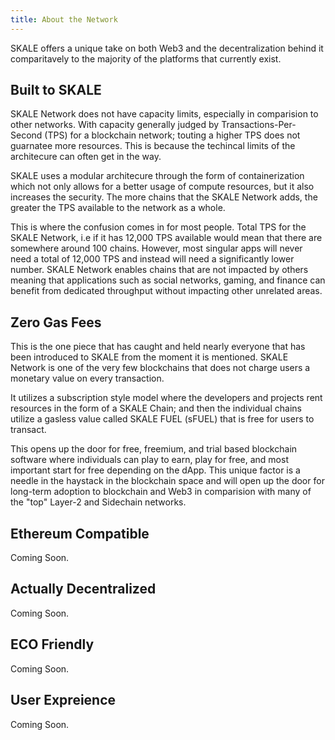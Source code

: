 ```yaml
---
title: About the Network
---
```


SKALE offers a unique take on both Web3 and the decentralization behind it comparitavely to the majority of the platforms that currently exist.

## Built to SKALE

SKALE Network does not have capacity limits, especially in comparision to other networks. With capacity generally judged by Transactions-Per-Second (TPS) for a blockchain network; touting a higher TPS does not guarnatee more resources. This is because the techincal limits of the architecure can often get in the way. 

SKALE uses a modular architecure through the form of containerization which not only allows for a better usage of compute resources, but it also increases the security. The more chains that the SKALE Network adds, the greater the TPS available to the network as a whole. 

This is where the confusion comes in for most people. Total TPS for the SKALE Network, i.e if it has 12,000 TPS available would mean that there are somewhere around 100 chains. However, most singular apps will never need a total of 12,000 TPS and instead will need a significantly lower number. SKALE Network enables chains that are not impacted by others meaning that applications such as social networks, gaming, and finance can benefit from dedicated throughput without impacting other unrelated areas.

## Zero Gas Fees

This is the one piece that has caught and held nearly everyone that has been introduced to SKALE from the moment it is mentioned. 
SKALE Network is one of the very few blockchains that does not charge users a monetary value on every transaction.

It utilizes a subscription style model where the developers and projects rent resources in the form of a SKALE Chain; and then the individual chains utilize a gasless value called SKALE FUEL (sFUEL) that is free for users to transact. 

This opens up the door for free, freemium, and trial based blockchain software where individuals can play to earn, play for free, and most important start for free depending on the dApp. This unique factor is a needle in the haystack in the blockchain space and will open up the door for long-term adoption to blockchain and Web3 in comparision with many of the "top" Layer-2 and Sidechain networks.

## Ethereum Compatible

Coming Soon.

## Actually Decentralized

Coming Soon.
## ECO Friendly

Coming Soon.
## User Expreience

Coming Soon.
